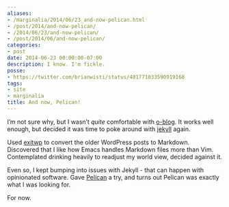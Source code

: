 ```yaml
---
aliases:
- /marginalia/2014/06/23_and-now-pelican.html
- /post/2014/and-now-pelican/
- /2014/06/23/and-now-pelican/
- /post/2014/06/and-now-pelican/
categories:
- post
date: 2014-06-23 00:00:00-07:00
description: I know. I'm fickle.
posse:
- https://twitter.com/brianwisti/status/481771033590919168
tags:
- site
- marginalia
title: And now, Pelican!
---
```


I’m not sure why, but I wasn’t *quite* comfortable with
[o-blog](https://github.com/renard/o-blog). It works well enough, but
decided it was time to poke around with [jekyll](/tags/jekyll) again.

Used [exitwp](https://github.com/thomasf/exitwp) to convert the older
WordPress posts to Markdown. Discovered that I like how Emacs handles
Markdown files more than Vim. Contemplated drinking heavily to readjust
my world view, decided against it.

Even so, I kept bumping into issues with Jekyll - that can happen with
opinionated software. Gave [Pelican](http://blog.getpelican.com/) a try,
and turns out Pelican was exactly what I was looking for.

For now.